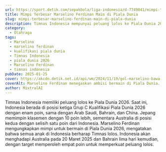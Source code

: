 ```yaml
---
url: https://sport.detik.com/sepakbola/liga-indonesia/d-7749841/mimpi-terbesar-marselino-ferdinan-main-di-piala-dunia
title: Mimpi Terbesar Marselino Ferdinan Main di Piala Dunia
slug: mimpi-terbesar-marselino-ferdinan-main-di-piala-dunia
description: Timnas Indonesia mempunyai peluang lolos ke Piala Dunia 2026. Marselino Ferdinan mengungkap mimpi untuk berlaga di pesta bola sejagad.
category:
  - Olahraga
tags:
  - Marselino
  - marselino ferdinan
  - kualifikasi piala dunia
  - Timnas Indonesia
  - piala dunia 2026
  - Marselino Ferdinan
  - timnas indonesia
pubDate: 2025-01-25
cover: https://akcdn.detik.net.id/api/wm/2024/11/19/gol-marselino-bawa-indonesia-unggul-1-0-atas-arab-saudi-di-babak-i-1_169.jpeg?wid=54&w=650&v=1&t=jpeg
coverAlt: Marselino Ferdinan menegaskan ambisi bermain di Piala Dunia. (Foto Rifkianto Nugroho)
author: MixtralAI
---
```

Timnas Indonesia memiliki peluang lolos ke Piala Dunia 2026. Saat ini, Indonesia berada di posisi ketiga Grup C Kualifikasi Piala Dunia 2026 dengan enam poin, sama dengan Arab Saudi, Bahrain, dan China. Jepang memimpin klasemen dengan 10 poin lebih, sementara Australia di posisi kedua dengan selisih satu poin dari Indonesia. Marselino Ferdinan mengungkapkan mimpi untuk bermain di Piala Dunia 2026, mengatakan bahwa semua anak di Indonesia berharap Timnas lolos. Indonesia akan menghadapi Australia pada 20 Maret 2025 dan Bahrain lima hari kemudian, dengan target memperoleh empat poin untuk memperkuat peluang lolos.
